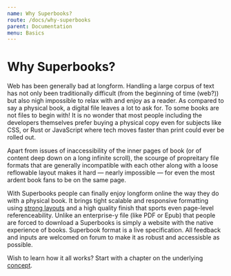 ```yaml
---
name: Why Superbooks?
route: /docs/why-superbooks
parent: Documentation
menu: Basics
---
```


# Why Superbooks?

Web has been generally bad at longform. Handling a large corpus
of text has not only been traditionally difficult (from the
beginning of time (web?)) but also nigh impossible to relax with
and enjoy as a reader. As compared to say a physical book, a
digital file leaves a lot to ask for. To some books are not files
to begin with! It is no wonder that most people including the
developers themselves prefer buying a physical copy even for
subjects like CSS, or Rust or JavaScript where tech moves faster
than print could ever be rolled out.

Apart from issues of inaccessibility of the inner pages of book
(or of content deep down on a long infinite scroll), the scourge
of propreitary file formats that are generally incompatible with
each other along with a loose reflowable layout makes it hard — nearly impossible — for even the most ardent book fans to be on the same page.

With Superbooks people can finally enjoy longform online the way they do with a physical book. It brings tight scalable and responsive formatting using [strong layouts](/docs/layout/) and a high quality finish that sports even page-level referenceability. Unlike an enterprise-y file (like PDF or Epub) that people are forced to download a Superbooks is simply a website with the native experience of books. Superbook format is a live specification. All feedback and inputs are welcomed on forum to make it as robust and accessisble as possible.

Wish to learn how it all works? Start with a chapter on the underlying [concept](/docs/concept).
